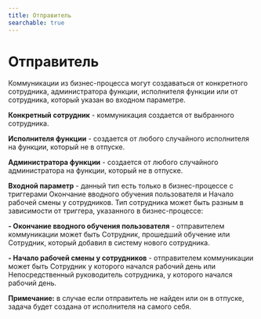 ```yaml
---
title: Отправитель
searchable: true
---
```


# Отправитель

Коммуникации из бизнес-процесса могут создаваться от конкретного сотрудника, администратора функции, исполнителя функции или от сотрудника, который указан во входном параметре.

**Конкретный сотрудник** - коммуникация создается от выбранного сотрудника.

**Исполнителя функции** - создается от любого случайного исполнителя на функции, который не в отпуске.

**Администратора функции** - создается от любого случайного администратора на функции, который не в отпуске.

**Входной параметр** - данный тип есть только в бизнес-процессе с триггерами Окончание вводного обучения пользователя и Начало рабочей смены у сотрудников. Тип сотрудника может быть разным в зависимости от триггера, указанного в бизнес-процессе:

**- Окончание вводного обучения пользователя** - отправителем коммуникации может быть Сотрудник, прошедший обучение или Сотрудник, который добавил в систему нового сотрудника.

**- Начало рабочей смены у сотрудников** - отправителем коммуникации может быть Сотрудник у которого начался рабочий день или Непосредственный руководитель сотрудника, у которого начался рабочий день.

**Примечание:** в случае если отправитель не найден или он в отпуске, задача будет создана от исполнителя на самого себя.
